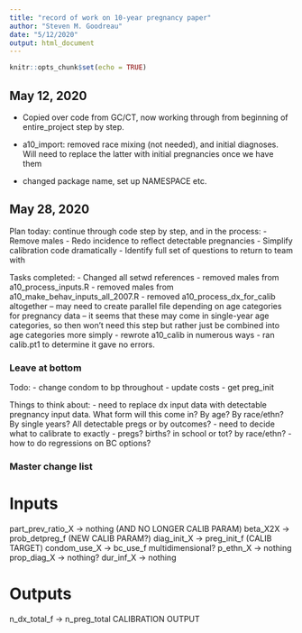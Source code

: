 ```yaml
---
title: "record of work on 10-year pregnancy paper"
author: "Steven M. Goodreau"
date: "5/12/2020"
output: html_document
---
```


```r
knitr::opts_chunk$set(echo = TRUE)
```

## May 12, 2020

- Copied over code from GC/CT, now working through from beginning of entire_project step by step.

- a10_import:  removed race mixing (not needed), and initial diagnoses.  Will need to replace the latter with initial pregnancies once we have them

- changed package name, set up NAMESPACE etc.  

## May 28, 2020

Plan today: continue through code step by step, and in the process:
- Remove males
- Redo incidence to reflect detectable pregnancies
- Simplify calibration code dramatically
- Identify full set of questions to return to team with

Tasks completed:
- Changed all setwd references
- removed males from a10_process_inputs.R
- removed males from a10_make_behav_inputs_all_2007.R
- removed a10_process_dx_for_calib altogether 
-- may need to create parallel file depending on age categories for pregnancy data -- it seems that these may come in single-year age categories, so then won't need this step but rather just be combined into age categories more simply
- rewrote a10_calib in numerous ways
- ran calib.pt1 to determine it gave no errors.

### Leave at bottom

Todo:
- change condom to bp throughout
- update costs
- get preg_init

Things to think about:
- need to replace dx input data with detectable pregnancy input data. What form will this come in? By age? By race/ethn?  By single years? All detectable pregs or by outcomes?
- need to decide what to calibrate to exactly - pregs? births?  in school or tot? by race/ethn?
- how to do regressions on BC options?

### Master change list

# Inputs
part_prev_ratio_X    -> nothing             (AND NO LONGER CALIB PARAM)
beta_X2X             -> prob_detpreg_f      (NEW CALIB PARAM?)
diag_init_X          -> preg_init_f         (CALIB TARGET)
condom_use_X         -> bc_use_f            multidimensional?
p_ethn_X             -> nothing
prop_diag_X          -> nothing?
dur_inf_X            -> nothing

# Outputs
n_dx_total_f         -> n_preg_total        CALIBRATION OUTPUT

